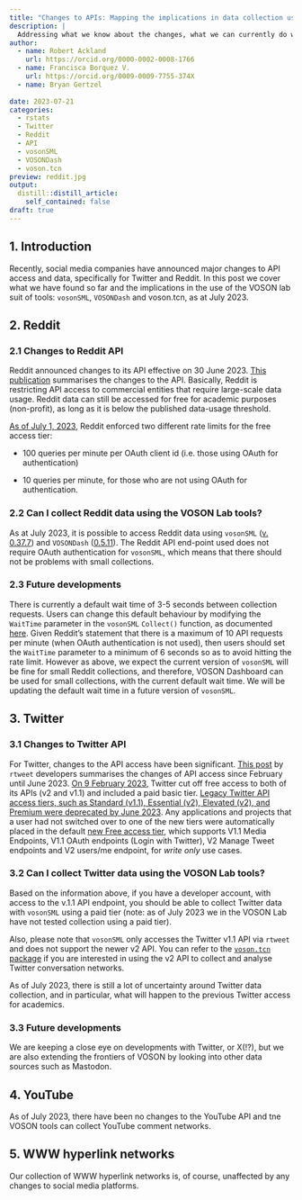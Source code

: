```yaml
---
title: "Changes to APIs: Mapping the implications in data collection using the VOSON Lab suite of tools"
description: |
  Addressing what we know about the changes, what we can currently do with the VOSON Lab tools and future developments.
author:
  - name: Robert Ackland
    url: https://orcid.org/0000-0002-0008-1766
  - name: Francisca Borquez V.
    url: https://orcid.org/0009-0009-7755-374X
  - name: Bryan Gertzel
    
date: 2023-07-21
categories:
  - rstats
  - Twitter
  - Reddit
  - API 
  - vosonSML
  - VOSONDash
  - voson.tcn
preview: reddit.jpg 
output:
  distill::distill_article:
    self_contained: false
draft: true
---
```



## 1. Introduction

Recently, social media companies have announced major changes to API access and data, specifically for Twitter and Reddit. In this post we cover what we have found so far and the implications in the use of the VOSON lab suit of tools: `vosonSML`, `VOSONDash` and voson.tcn, as at July 2023.


## 2. Reddit

### 2.1 Changes to Reddit API

Reddit announced changes to its API effective on 30 June 2023. [This publication](https://www.redditinc.com/blog/apifacts) summarises the changes to the API. Basically, Reddit is restricting API access to commercial entities that require large-scale data usage. Reddit data can still be accessed for free for academic purposes (non-profit), as long as it is below the published data-usage threshold. 

[As of July 1, 2023](https://www.reddit.com/r/redditdev/comments/13wsiks/api_update_enterprise_level_tier_for_large_scale/#:~:text=Rate%20limits%20for%20the%20free%20tier&text=Many%20of%20you%20already%20know,minute%20per%20OAuth%20client%20id), Reddit enforced two different rate limits for the free access tier: 

* 100 queries per minute per OAuth client id (i.e. those using OAuth for authentication)

* 10 queries per minute, for those who are not using OAuth for authentication.

### 2.2 Can I collect Reddit data using the VOSON Lab tools?

As at July 2023, it is possible to access Reddit data using `vosonSML` ([v. 0.37.7](https://github.com/vosonlab/vosonSML)) and `VOSONDash` ([0.5.11](https://github.com/vosonlab/VOSONDash)). The Reddit API end-point used does not require OAuth authentication for `vosonSML`, which means that there should not be problems with small collections.


### 2.3 Future developments

There is currently a default wait time of 3-5 seconds between collection requests. Users can change this default behaviour by modifying the `WaitTime` parameter in the `vosonSML` `Collect()` function, as documented [here](https://vosonlab.github.io/vosonSML/reference/Collect.thread.reddit.html). 
Given Reddit's statement that there is a maximum of 10 API requests per minute (when OAuth authentication is not used), then users should set the `WaitTime` parameter to a minimum of 6 seconds so as to avoid hitting the rate limit. However as above, we expect the current version of `vosonSML` will be fine for small Reddit collections, and therefore, VOSON Dashboard can be used for small collections, with the current default wait time. We will be updating the default wait time in a future version of `vosonSML`.


## 3. Twitter

### 3.1 Changes to Twitter API

For Twitter, changes to the API access have been significant. [This post](https://github.com/ropensci/rtweet/issues/761) by `rtweet` developers summarises the changes of API access since February until June 2023. [On 9 February 2023](https://twitter.com/TwitterDev/status/1621026986784337922), Twitter cut off free access to both of its APIs (v2 and v1.1) and included a paid basic tier. [Legacy Twitter API access tiers, such as Standard (v1.1), Essential (v2), Elevated (v2), and Premium were deprecated by June 2023](https://twittercommunity.com/t/deprecation-of-legacy-access-tiers-in-the-twitter-api/196162). Any applications and projects that a user had not switched over to one of the new tiers were automatically placed in the default [new Free access tier](https://twittercommunity.com/t/announcing-new-access-tiers-for-the-twitter-api/188728), which supports V1.1 Media Endpoints, V1.1 OAuth endpoints (Login with Twitter), V2 Manage Tweet endpoints
and V2 users/me endpoint, for *write only* use cases.

### 3.2 Can I collect Twitter data using the VOSON Lab tools?

Based on the information above, if you have a developer account, with access to the v.1.1 API endpoint, you should be able to collect Twitter data with `vosonSML` using a paid tier (note: as of July 2023 we in the VOSON Lab have not tested collection using a paid tier). 

Also, please note that `vosonSML` only accesses the Twitter v1.1 API via `rtweet` and does not support the newer v2 API. You can refer to the [`voson.tcn` package](https://github.com/vosonlab/voson.tcn) if you are interested in using the v2 API to collect and analyse Twitter conversation networks.

As of July 2023, there is still a lot of uncertainty around Twitter data collection, and in particular, what will happen to the previous Twitter access for academics.

### 3.3 Future developments
We are keeping a close eye on developments with Twitter, or X(!?), but we are also extending the frontiers of VOSON by looking into other data sources such as Mastodon.

## 4. YouTube

As of July 2023, there have been no changes to the YouTube API and tne VOSON tools can collect YouTube comment networks.

## 5. WWW hyperlink networks

Our collection of WWW hyperlink networks is, of course, unaffected by any changes to social media platforms.

